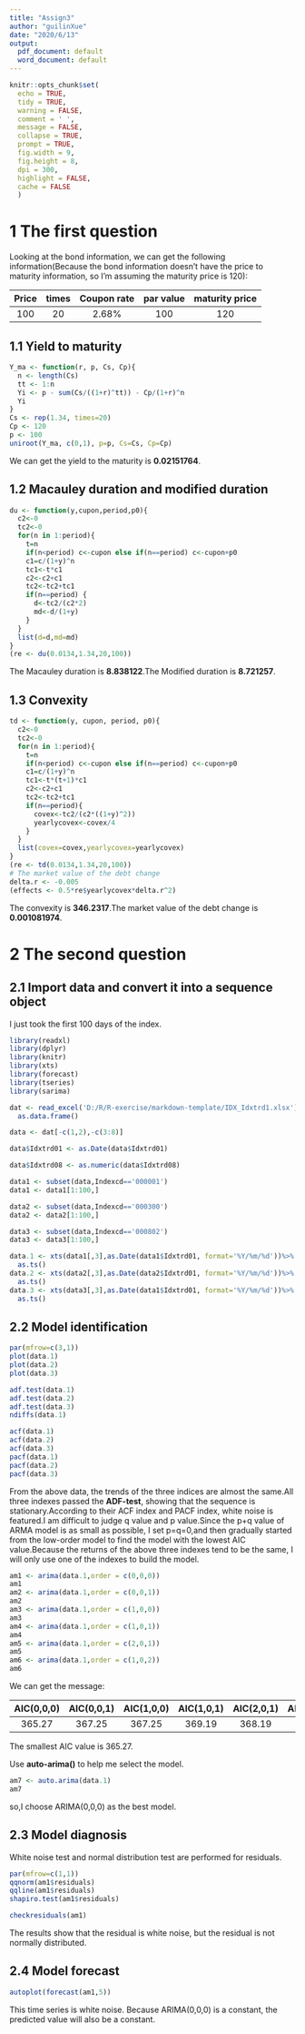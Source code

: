 ---
title: "Assign3"
author: "guilinXue"
date: "2020/6/13"
output:
  pdf_document: default
  word_document: default
---

```{r setup, include=FALSE}
knitr::opts_chunk$set(
  echo = TRUE,
  tidy = TRUE,
  warning = FALSE,
  comment = ' ',
  message = FALSE,
  collapse = TRUE,
  prompt = TRUE,
  fig.width = 9,
  fig.height = 8,
  dpi = 300,
  highlight = FALSE,
  cache = FALSE
  )
```
# 1 The first question 
Looking at the bond information, we can get the following information(Because the bond information doesn't have the price to maturity information, so I'm assuming the maturity price is 120):

Price|times|Coupon rate|par value|maturity price 
|:-:|:-:|:-:|:-:|:-:|
100|20|2.68%|100|120|


## 1.1 Yield to maturity

```{r}
Y_ma <- function(r, p, Cs, Cp){
  n <- length(Cs)
  tt <- 1:n
  Yi <- p - sum(Cs/((1+r)^tt)) - Cp/(1+r)^n
  Yi
}
Cs <- rep(1.34, times=20)
Cp <- 120
p <- 100
uniroot(Y_ma, c(0,1), p=p, Cs=Cs, Cp=Cp) 

```
We can get the yield to the maturity is **0.02151764**.

## 1.2 Macauley duration and modified duration

```{r}
du <- function(y,cupon,period,p0){
  c2<-0
  tc2<-0
  for(n in 1:period){
    t=n
    if(n<period) c<-cupon else if(n==period) c<-cupon+p0
    c1=c/(1+y)^n
    tc1<-t*c1
    c2<-c2+c1
    tc2<-tc2+tc1
    if(n==period) {
      d<-tc2/(c2*2)           
      md<-d/(1+y)              
    }
  }
  list(d=d,md=md)
}
(re <- du(0.0134,1.34,20,100))
```

The Macauley duration is **8.838122**.The Modified duration is **8.721257**.


 

## 1.3 Convexity
```{r}
td <- function(y, cupon, period, p0){
  c2<-0
  tc2<-0
  for(n in 1:period){
    t=n
    if(n<period) c<-cupon else if(n==period) c<-cupon+p0
    c1=c/(1+y)^n
    tc1<-t*(t+1)*c1
    c2<-c2+c1
    tc2<-tc2+tc1
    if(n==period){
      covex<-tc2/(c2*((1+y)^2))
      yearlycovex<-covex/4
    }
  }
  list(covex=covex,yearlycovex=yearlycovex)
}
(re <- td(0.0134,1.34,20,100))
# The market value of the debt change
delta.r <- -0.005
(effects <- 0.5*re$yearlycovex*delta.r^2)
```
The convexity is **346.2317**.The market value of the debt change is **0.001081974**.

# 2 The second question

## 2.1 Import data and convert it into a sequence object
I just took the first 100 days of the index.
```{r}
library(readxl)
library(dplyr)
library(knitr)
library(xts)  
library(forecast)
library(tseries)
library(sarima)

dat <- read_excel('D:/R/R-exercise/markdown-template/IDX_Idxtrd1.xlsx')%>%
  as.data.frame()

data <- dat[-c(1,2),-c(3:8)]

data$Idxtrd01 <- as.Date(data$Idxtrd01)

data$Idxtrd08 <- as.numeric(data$Idxtrd08)

data1 <- subset(data,Indexcd=='000001')
data1 <- data1[1:100,]

data2 <- subset(data,Indexcd=='000300')
data2 <- data2[1:100,]

data3 <- subset(data,Indexcd=='000802')
data3 <- data3[1:100,]

data.1 <- xts(data1[,3],as.Date(data1$Idxtrd01, format='%Y/%m/%d'))%>%
  as.ts()
data.2 <- xts(data2[,3],as.Date(data2$Idxtrd01, format='%Y/%m/%d'))%>%
  as.ts()
data.3 <- xts(data3[,3],as.Date(data1$Idxtrd01, format='%Y/%m/%d'))%>%
  as.ts()
```

## 2.2 Model identification

```{r}
par(mfrow=c(3,1)) 
plot(data.1)
plot(data.2)
plot(data.3)

adf.test(data.1)
adf.test(data.2)
adf.test(data.3)
ndiffs(data.1)

acf(data.1)
acf(data.2)
acf(data.3)
pacf(data.1)
pacf(data.2)
pacf(data.3)
```


From the above data, the trends of the three indices are almost the same.All three indexes passed the **ADF-test**, showing that the sequence is stationary.According to their ACF index and PACF index, white noise is featured.I am difficult to  judge q value and p value.Since the p+q value of ARMA model is as small as possible, I set p=q=0,and then gradually started from the low-order model to find the model with the lowest AIC value.Because the returns of the above three indexes tend to be the same, I will only use one of the indexes to build the model.

```{r}
am1 <- arima(data.1,order = c(0,0,0))
am1
am2 <- arima(data.1,order = c(0,0,1))
am2
am3 <- arima(data.1,order = c(1,0,0))
am3
am4 <- arima(data.1,order = c(1,0,1))
am4
am5 <- arima(data.1,order = c(2,0,1))
am5
am6 <- arima(data.1,order = c(1,0,2))
am6

```
We can get the message:

AIC(0,0,0)|AIC(0,0,1)|AIC(1,0,0)|AIC(1,0,1)|AIC(2,0,1)|AIC(1,0,2)|
|:-:|:-:|:-:|:-:|:-:|:-:|
365.27|367.25|367.25|369.19|368.19|368.4|
The smallest AIC value is 365.27.


Use **auto-arima()**  to help me select the model.

```{r}
am7 <- auto.arima(data.1)
am7
```
so,I choose ARIMA(0,0,0) as the best model.

## 2.3 Model diagnosis

White noise test and normal distribution test are performed for residuals.

```{r,fig.height= 4.5}
par(mfrow=c(1,1))
qqnorm(am1$residuals)
qqline(am1$residuals)
shapiro.test(am1$residuals)
```

```{r}
checkresiduals(am1)
```
The results show that the residual is white noise, but the residual is not normally distributed.

## 2.4 Model forecast
```{r,fig.height= 5}
autoplot(forecast(am1,5))
```
This time series is white noise. Because ARIMA(0,0,0) is a constant, the predicted value will also be a constant.
